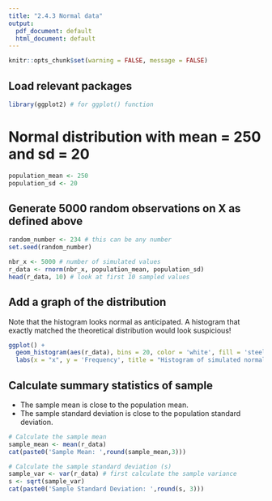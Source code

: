 ---
title: "2.4.3 Normal data"
output:
  pdf_document: default
  html_document: default
---

```{r setup, include=FALSE}
knitr::opts_chunk$set(warning = FALSE, message = FALSE)
```

## Load relevant packages

```{r}
library(ggplot2) # for ggplot() function
```


# Normal distribution with mean = 250 and sd = 20 

```{r}
population_mean <- 250 
population_sd <- 20 
```

## Generate 5000 random observations on X as defined above 

```{r}
random_number <- 234 # this can be any number
set.seed(random_number)

nbr_x <- 5000 # number of simulated values 
r_data <- rnorm(nbr_x, population_mean, population_sd) 
head(r_data, 10) # look at first 10 sampled values
```

## Add a graph of the distribution 

Note that the histogram looks normal as anticipated. A histogram that exactly matched the theoretical distribution would look suspicious!

```{r fig.height = 4, fig.width = 7}
ggplot() +
  geom_histogram(aes(r_data), bins = 20, color = 'white', fill = 'steelblue') +
  labs(x = "x", y = 'Frequency', title = "Histogram of simulated normal data")
```

## Calculate summary statistics of sample

* The sample mean is close to the population mean.
* The sample standard deviation is close to the population standard deviation.

```{r}
# Calculate the sample mean  
sample_mean <- mean(r_data) 
cat(paste0('Sample Mean: ',round(sample_mean,3)))
```

```{r}
# Calculate the sample standard deviation (s)
sample_var <- var(r_data) # first calculate the sample variance
s <- sqrt(sample_var) 
cat(paste0('Sample Standard Deviation: ',round(s, 3)))

```



